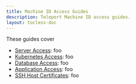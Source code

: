 ```yaml
---
title: Machine ID Access Guides
description: Teleport Machine ID access guides.
layout: tocless-doc
---
```


These guides cover

- [Server Access](./platform-guides/ssh.mdx): foo
- [Kubernetes Access](./platform-guides/kubernetes.mdx): foo
- [Database Access](./platform-guides/databases.mdx): foo
- [Application Access](./platform-guides/applications.mdx): foo
- [SSH Host Certificates](./platform-guides/host-certificate.mdx): foo